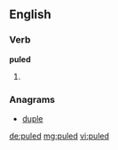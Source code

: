 ==English==

===Verb===
'''puled'''

# {{en-past of|pule}}

===Anagrams===
* [[duple#English|duple]]

[[de:puled]]
[[mg:puled]]
[[vi:puled]]